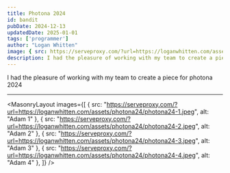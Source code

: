```yaml
---
title: Photona 2024
id: bandit
pubDate: 2024-12-13
updatedDate: 2025-01-01
tags: ['programmer']
author: "Logan Whitten"
image: { src: https://serveproxy.com/?url=https://loganwhitten.com/assets/photona24/photona24-1.jpeg, alt: Photona 2023, positionx: 30%, positiony: 20%}
description: I had the pleasure of working with my team to create a piece for photona 2023
---
```


I had the pleasure of working with my team to create a piece for photona 2024

---

<MasonryLayout images={[
    { src: "https://serveproxy.com/?url=https://loganwhitten.com/assets/photona24/photona24-1.jpeg", alt: "Adam 1" },
    { src: "https://serveproxy.com/?url=https://loganwhitten.com/assets/photona24/photona24-2.jpeg", alt: "Adam 2" },
    { src: "https://serveproxy.com/?url=https://loganwhitten.com/assets/photona24/photona24-3.jpeg", alt: "Adam 3" },
    { src: "https://serveproxy.com/?url=https://loganwhitten.com/assets/photona24/photona24-4.jpeg", alt: "Adam 4" },
]} />
